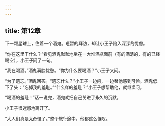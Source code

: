 ```yaml
---
---
---
```

title: 第12章
---

下一颗星球上，住着一个酒鬼。短暂的拜访，却让小王子陷入深深的忧虑。

“你在这里干什么？”看见酒鬼默默地坐在一大堆酒瓶面前（有的满满的，有的已经喝空），小王子问了一句。

“我在喝酒。”酒鬼满脸忧愁。“你为什么要喝酒？”小王子又问。

“为了遗忘。”酒鬼回答。“遗忘什么？”小王子一边问，一边替他感到可怜。酒鬼低下了头：“忘掉我的羞耻。”“什么样的羞耻？”小王子想帮助他，就继续问。



“喝酒的羞耻！”话一说完，酒鬼就把自己关进了永久的沉默。

小王子很迷惑地离开了。

“大人们真是太奇怪了。”整个旅行途中，他都这么慨叹。